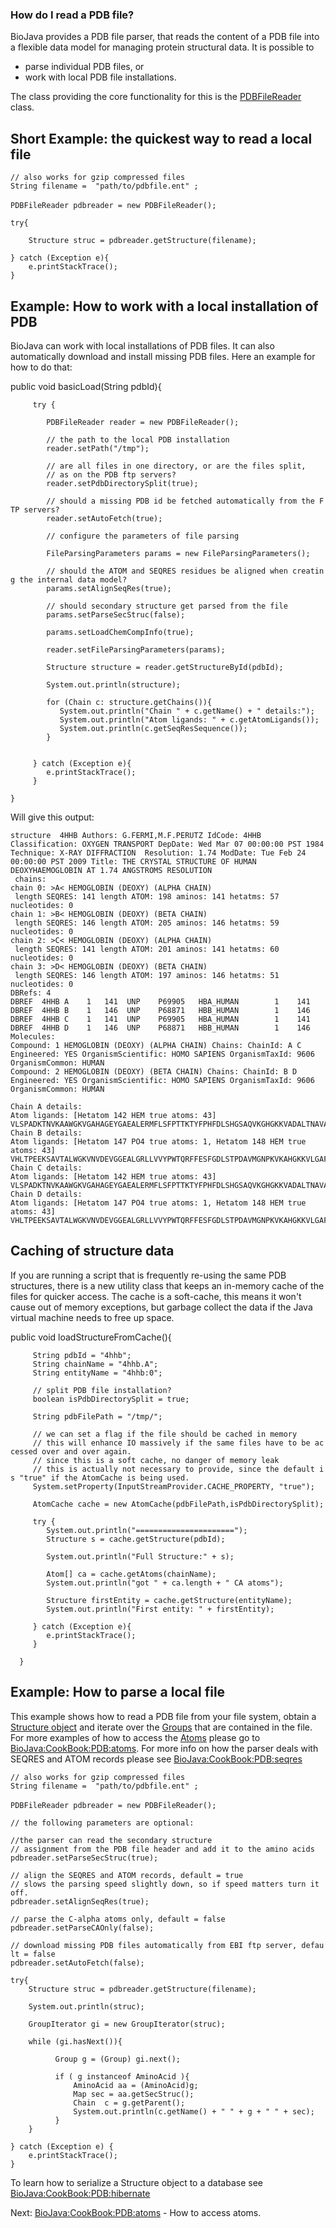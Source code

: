 === How do I read a PDB file? ===

BioJava provides a PDB file parser, that reads the content of a PDB file into a flexible data model for managing protein structural data. It is possible to 
<ul>
   <li>parse individual PDB files, or</li>
   <li>work with local PDB file installations.</li>
</ul>

The class providing the core functionality for this is the [http://www.biojava.org/docs/api/index.html?org/biojava/bio/structure/io/PDBFileReader.html PDBFileReader] class.

== Short Example: the quickest way to read a local file ==

<java>
 // also works for gzip compressed files
 String filename =  "path/to/pdbfile.ent" ;
 
 PDBFileReader pdbreader = new PDBFileReader();

 try{

     Structure struc = pdbreader.getStructure(filename);
     
 } catch (Exception e){
     e.printStackTrace();
 }
</java>

== Example: How to work with a local installation of PDB ==

BioJava can work with local installations of PDB files. It can also automatically download and install missing PDB files. Here an example for how to do that:

<java>

public void basicLoad(String pdbId){
      try {

         PDBFileReader reader = new PDBFileReader();

         // the path to the local PDB installation
         reader.setPath("/tmp");

         // are all files in one directory, or are the files split,
         // as on the PDB ftp servers?
         reader.setPdbDirectorySplit(true);

         // should a missing PDB id be fetched automatically from the FTP servers?
         reader.setAutoFetch(true);

         
         // configure the parameters of file parsing
         
         FileParsingParameters params = new FileParsingParameters();
         
         // should the ATOM and SEQRES residues be aligned when creating the internal data model?
         params.setAlignSeqRes(true);

         // should secondary structure get parsed from the file
         params.setParseSecStruc(false);

         params.setLoadChemCompInfo(true);
         
         reader.setFileParsingParameters(params);
         
         Structure structure = reader.getStructureById(pdbId);
         
         System.out.println(structure);
         
         for (Chain c: structure.getChains()){
            System.out.println("Chain " + c.getName() + " details:");
            System.out.println("Atom ligands: " + c.getAtomLigands());
            System.out.println(c.getSeqResSequence());
         }
         

      } catch (Exception e){
         e.printStackTrace();
      }

 }
</java>

Will give this output:
<pre>
structure  4HHB Authors: G.FERMI,M.F.PERUTZ IdCode: 4HHB Classification: OXYGEN TRANSPORT DepDate: Wed Mar 07 00:00:00 PST 1984 Technique: X-RAY DIFFRACTION  Resolution: 1.74 ModDate: Tue Feb 24 00:00:00 PST 2009 Title: THE CRYSTAL STRUCTURE OF HUMAN DEOXYHAEMOGLOBIN AT 1.74 ANGSTROMS RESOLUTION 
 chains:
chain 0: >A< HEMOGLOBIN (DEOXY) (ALPHA CHAIN)
 length SEQRES: 141 length ATOM: 198 aminos: 141 hetatms: 57 nucleotides: 0
chain 1: >B< HEMOGLOBIN (DEOXY) (BETA CHAIN)
 length SEQRES: 146 length ATOM: 205 aminos: 146 hetatms: 59 nucleotides: 0
chain 2: >C< HEMOGLOBIN (DEOXY) (ALPHA CHAIN)
 length SEQRES: 141 length ATOM: 201 aminos: 141 hetatms: 60 nucleotides: 0
chain 3: >D< HEMOGLOBIN (DEOXY) (BETA CHAIN)
 length SEQRES: 146 length ATOM: 197 aminos: 146 hetatms: 51 nucleotides: 0
DBRefs: 4
DBREF  4HHB A    1   141  UNP    P69905   HBA_HUMAN        1    141
DBREF  4HHB B    1   146  UNP    P68871   HBB_HUMAN        1    146
DBREF  4HHB C    1   141  UNP    P69905   HBA_HUMAN        1    141
DBREF  4HHB D    1   146  UNP    P68871   HBB_HUMAN        1    146
Molecules: 
Compound: 1 HEMOGLOBIN (DEOXY) (ALPHA CHAIN) Chains: ChainId: A C Engineered: YES OrganismScientific: HOMO SAPIENS OrganismTaxId: 9606 OrganismCommon: HUMAN 
Compound: 2 HEMOGLOBIN (DEOXY) (BETA CHAIN) Chains: ChainId: B D Engineered: YES OrganismScientific: HOMO SAPIENS OrganismTaxId: 9606 OrganismCommon: HUMAN 

Chain A details:
Atom ligands: [Hetatom 142 HEM true atoms: 43]
VLSPADKTNVKAAWGKVGAHAGEYGAEALERMFLSFPTTKTYFPHFDLSHGSAQVKGHGKKVADALTNAVAHVDDMPNALSALSDLHAHKLRVDPVNFKLLSHCLLVTLAAHLPAEFTPAVHASLDKFLASVSTVLTSKYR
Chain B details:
Atom ligands: [Hetatom 147 PO4 true atoms: 1, Hetatom 148 HEM true atoms: 43]
VHLTPEEKSAVTALWGKVNVDEVGGEALGRLLVVYPWTQRFFESFGDLSTPDAVMGNPKVKAHGKKVLGAFSDGLAHLDNLKGTFATLSELHCDKLHVDPENFRLLGNVLVCVLAHHFGKEFTPPVQAAYQKVVAGVANALAHKYH
Chain C details:
Atom ligands: [Hetatom 142 HEM true atoms: 43]
VLSPADKTNVKAAWGKVGAHAGEYGAEALERMFLSFPTTKTYFPHFDLSHGSAQVKGHGKKVADALTNAVAHVDDMPNALSALSDLHAHKLRVDPVNFKLLSHCLLVTLAAHLPAEFTPAVHASLDKFLASVSTVLTSKYR
Chain D details:
Atom ligands: [Hetatom 147 PO4 true atoms: 1, Hetatom 148 HEM true atoms: 43]
VHLTPEEKSAVTALWGKVNVDEVGGEALGRLLVVYPWTQRFFESFGDLSTPDAVMGNPKVKAHGKKVLGAFSDGLAHLDNLKGTFATLSELHCDKLHVDPENFRLLGNVLVCVLAHHFGKEFTPPVQAAYQKVVAGVANALAHKYH

</pre>

== Caching of structure data ==

If you are running a script that is frequently re-using the same PDB structures, there is a new utility class that keeps an in-memory cache of the files for quicker access. The cache is a soft-cache, this means it won't cause out of memory exceptions, but garbage collect the data if the Java virtual machine needs to free up space.

<java>
public void loadStructureFromCache(){
      String pdbId = "4hhb";
      String chainName = "4hhb.A";
      String entityName = "4hhb:0";

      // split PDB file installation?
      boolean isPdbDirectorySplit = true;

      String pdbFilePath = "/tmp/";

      // we can set a flag if the file should be cached in memory
      // this will enhance IO massively if the same files have to be accessed over and over again.
      // since this is a soft cache, no danger of memory leak
      // this is actually not necessary to provide, since the default is "true" if the AtomCache is being used.
      System.setProperty(InputStreamProvider.CACHE_PROPERTY, "true");

      AtomCache cache = new AtomCache(pdbFilePath,isPdbDirectorySplit);

      try {
         System.out.println("======================");
         Structure s = cache.getStructure(pdbId);

         System.out.println("Full Structure:" + s);

         Atom[] ca = cache.getAtoms(chainName);
         System.out.println("got " + ca.length + " CA atoms");

         Structure firstEntity = cache.getStructure(entityName);
         System.out.println("First entity: " + firstEntity);

      } catch (Exception e){
         e.printStackTrace();
      }

   }
</java>


== Example: How to parse a local file ==

This example shows how to read a PDB file from your file system, obtain a [http://www.biojava.org/docs/api/org/biojava/bio/structure/Structure.html Structure object] and iterate over 
the [http://www.biojava.org/docs/api/org/biojava/bio/structure/Group.html Groups] that are contained in the file. For more examples of how to access the [http://www.biojava.org/docs/api/org/biojava/bio/structure/Atom.html Atoms] 
please go to [[BioJava:CookBook:PDB:atoms]]. For more info on how the parser deals with SEQRES and ATOM records please
see  [[BioJava:CookBook:PDB:seqres]] 
<java>
 // also works for gzip compressed files
 String filename =  "path/to/pdbfile.ent" ;
 
 PDBFileReader pdbreader = new PDBFileReader();

 // the following parameters are optional: 

 //the parser can read the secondary structure
 // assignment from the PDB file header and add it to the amino acids
 pdbreader.setParseSecStruc(true);

 // align the SEQRES and ATOM records, default = true   
 // slows the parsing speed slightly down, so if speed matters turn it off.
 pdbreader.setAlignSeqRes(true);
  
 // parse the C-alpha atoms only, default = false
 pdbreader.setParseCAOnly(false);

 // download missing PDB files automatically from EBI ftp server, default = false
 pdbreader.setAutoFetch(false);

 try{
     Structure struc = pdbreader.getStructure(filename);
     
     System.out.println(struc);

     GroupIterator gi = new GroupIterator(struc);

     while (gi.hasNext()){

           Group g = (Group) gi.next();
          
           if ( g instanceof AminoAcid ){
               AminoAcid aa = (AminoAcid)g;
               Map sec = aa.getSecStruc();
               Chain  c = g.getParent();
               System.out.println(c.getName() + " " + g + " " + sec);
           }                
     }

 } catch (Exception e) {
     e.printStackTrace();
 }
</java>


To learn how to serialize a Structure object to a database see [[BioJava:CookBook:PDB:hibernate]]

Next: [[BioJava:CookBook:PDB:atoms]] - How to access atoms.